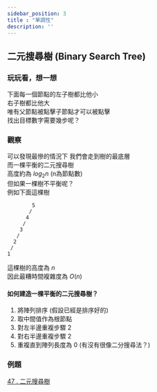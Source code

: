 ```yaml
---
sidebar_position: 3
title : "單調性"
description: ''
---
```



## 二元搜尋樹 (Binary Search Tree)   

### 玩玩看，想一想
下面每一個節點的左子樹都比他小  
右子樹都比他大  
唯有父節點被點擊子節點才可以被點擊  
找出目標數字需要幾步呢？    
<BSTInteractiveWithTarget />

### 觀察
可以發現最慘的情況下 
我們會走到樹的最底層   
而一棵平衡的二元搜尋樹   
高度約為 $log_2 n$ (n為節點數)  
但如果一棵樹不平衡呢？  
例如下面這棵樹  
```
        5
       /
      4
     /
    3
   /
  2
 /
1
```
這棵樹的高度為 $n$  
因此最糟時間複雜度為 $O(n)$  
#### 如何建造一棵平衡的二元搜尋樹？
1. 將陣列排序 (假設已經是排序好的)  
2. 取中間值作為根節點
3. 對左半邊重複步驟 2
4. 對右半邊重複步驟 2
5. 重複直到陣列長度為 0
(有沒有很像二分搜尋法？)

### 例題
[47 . 二元搜尋樹](https://tioj.sprout.tw/problems/47/)
